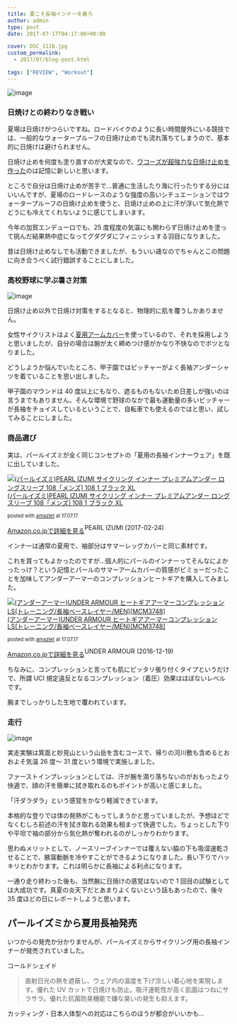 ---
title: 夏こそ長袖インナーを着ろ
author: admin
type: post
date: 2017-07-17T04:17:00+00:00

cover: DSC_1118.jpg
custom_permalink:
  - 2017/07/blog-post.html

tags: ["REVIEW", "Workout"]
---

![image](./DSC_1118.jpg)

### 日焼けとの終わりなき戦い

夏場は日焼けがつらいですね。ロードバイクのように長い時間屋外にいる競技では、一般的なウォータープルーフの日焼け止めでも流れ落ちてしまうので、基本的に日焼けは避けられません。

日焼け止めを何度も塗り直すのが大変なので、<a href="http://amzn.to/2txaJVz" target="_blank" rel="noopener">ワコーズが超強力な日焼け止めを作った</a>のは記憶に新しいと思います。

ところで自分は日焼け止めが苦手で…普通に生活したり海に行ったりする分にはいいんですが、夏場のロードレースのような強度の高いシチュエーションではウォータープルーフの日焼け止めを使うと、日焼け止めの上に汗が浮いて気化熱でどうにも冷えてくれないように感じてしまいます。

今年の加賀エンデューロでも、25 度程度の気温にも関わらず日焼け止めを塗って挑んだ結果熱中症になってグダグダにフィニッシュする羽目になりました。

昔は日焼け止めなしでも活動できましたが、もういい歳なのでちゃんとこの問題に向き合うべく試行錯誤することにしました。

### 高校野球に学ぶ暑さ対策

![image](./82cda2205c50bda27dff3e868d4a2cbc.jpg)

日焼け止め以外で日焼け対策をするとなると、物理的に肌を覆うしかありません。

女性サイクリストはよく<a href="http://amzn.to/2tx4mS1" target="_blank" rel="noopener">夏用アームカバー</a>を使っているので、それを採用しようと思いましたが、自分の場合は腕が太く締めつけ感がかなり不快なのでボツとなりました。

どうしようか悩んでいたところ、甲子園ではピッチャーがよく長袖アンダーシャツを着ていることを思い出しました。

甲子園のマウンドは 40 度以上にもなり、遮るものもないため日差しが強いのは言うまでもありません。そんな環境で野球のなかで最も運動量の多いピッチャーが長袖をチョイスしているということで、自転車でも使えるのではと思い、試してみることにしました。

### 商品選び

実は、パールイズミが全く同じコンセプトの「夏用の長袖インナーウェア」を既に出していました。

<div class="amazlet-box" style="margin-bottom: 0px;">
  <div class="amazlet-image" style="float: left; margin: 0px 12px 1px 0px;">
    <a href="http://www.amazon.co.jp/exec/obidos/ASIN/B00R5QVRPY/gensobunya-22/ref=nosim/" target="_blank" rel="noopener" name="amazletlink"><img style="border: none;" src="https://images-fe.ssl-images-amazon.com/images/I/41BBwmbjyRL._SL160_.jpg" alt="(パールイズミ)PEARL IZUMI サイクリング インナー プレミアムアンダー ロングスリーブ 108「メンズ] 108 1 ブラック XL" /></a>
  </div>

  <div class="amazlet-info" style="line-height: 120%; margin-bottom: 10px;">
    <div class="amazlet-name" style="line-height: 120%; margin-bottom: 10px;">
    <a href="http://www.amazon.co.jp/exec/obidos/ASIN/B00R5QVRPY/gensobunya-22/ref=nosim/" target="_blank" rel="noopener" name="amazletlink">(パールイズミ)PEARL IZUMI サイクリング インナー プレミアムアンダー ロングスリーブ 108「メンズ] 108 1 ブラック XL</a></p>
      <div class="amazlet-powered-date" style="font-size: 80%; line-height: 120%; margin-top: 5px;">
      posted with <a title="amazlet" href="http://www.amazlet.com/" target="_blank" rel="noopener">amazlet</a> at 17.07.17
      </div>
    </div>
  </div>
</div>

<div class="amazlet-detail">
PEARL IZUMI (2017-02-24)
  <div class="amazlet-sub-info" style="float: left;">
    <div class="amazlet-link" style="margin-top: 5px;">
    <a href="http://www.amazon.co.jp/exec/obidos/ASIN/B00R5QVRPY/gensobunya-22/ref=nosim/" target="_blank" rel="noopener" name="amazletlink">Amazon.co.jpで詳細を見る</a>
    </div>
  </div>
  <div class="amazlet-footer" style="clear: left;">
  </div>
</div>

インナーは通常の夏用で、袖部分はサマーレッグカバーと同じ素材です。

これを買ってもよかったのですが…個人的にパールのインナーってそんなによかったっけ？という記憶とパールのサマーアームカバーの質感がビミョーだったことを加味してアンダーアーマーのコンプレッションヒートギアを購入してみました。

<div class="amazlet-box" style="margin-bottom: 0px;">
  <div class="amazlet-image" style="float: left; margin: 0px 12px 1px 0px;">
    <a href="http://www.amazon.co.jp/exec/obidos/ASIN/B01BVBMYZA/gensobunya-22/ref=nosim/" target="_blank" rel="noopener" name="amazletlink"><img style="border: none;" src="https://images-fe.ssl-images-amazon.com/images/I/412f1yXT5BL._SL160_.jpg" alt="(アンダーアーマー)UNDER ARMOUR ヒートギアアーマーコンプレッションLS(トレーニング/長袖ベースレイヤー/MEN)[MCM3748]" /></a>
  </div>

  <div class="amazlet-info" style="line-height: 120%; margin-bottom: 10px;">
    <div class="amazlet-name" style="line-height: 120%; margin-bottom: 10px;">
    <a href="http://www.amazon.co.jp/exec/obidos/ASIN/B01BVBMYZA/gensobunya-22/ref=nosim/" target="_blank" rel="noopener" name="amazletlink">(アンダーアーマー)UNDER ARMOUR ヒートギアアーマーコンプレッションLS(トレーニング/長袖ベースレイヤー/MEN)[MCM3748]</a></p>
      <div class="amazlet-powered-date" style="font-size: 80%; line-height: 120%; margin-top: 5px;">
      posted with <a title="amazlet" href="http://www.amazlet.com/" target="_blank" rel="noopener">amazlet</a> at 17.07.17
      </div>
    </div>
  </div>
</div>

<div class="amazlet-detail">
UNDER ARMOUR (2016-12-19)
  <div class="amazlet-sub-info" style="float: left;">
    <div class="amazlet-link" style="margin-top: 5px;">
    <a href="http://www.amazon.co.jp/exec/obidos/ASIN/B01BVBMYZA/gensobunya-22/ref=nosim/" target="_blank" rel="noopener" name="amazletlink">Amazon.co.jpで詳細を見る</a>
    </div>
  </div>
  <div class="amazlet-footer" style="clear: left;">

  </div>
</div>

ちなみに、コンプレッションと言っても肌にピッタリ張り付くタイプというだけで、所謂 UCI 規定違反となるコンプレッション（着圧）効果はほぼないレベルです。

腕までしっかりした生地で覆われています。

### 走行

![image](./DSC_1119.jpg)

実走実験は箕面と妙見山という山岳を含むコースで、帰りの河川敷も含めるとおおよそ気温 26 度～ 31 度という環境で実施しました。

ファーストインプレッションとしては、汗が腕を滴り落ちないのがおもったより快適で、顔の汗を簡単に拭き取れるのもポイントが高いと感じました。

「汗ダラダラ」という感覚をかなり軽減できています。

本格的な登りでは体の発熱がこもってしまうかと思っていましたが、予想ほどでなくむしろ前述の汗を拭き取れる効果も相まって快適でした。ちょっとした下りや平坦で袖の部分から気化熱が奪われるのがしっかりわかります。

思わぬメリットとして、ノースリーブインナーでは覆えない脇の下も吸湿速乾させることで、腋窩動脈を冷やすことができるようになりました。長い下りでハッキリとわかります。これは明らかに長袖による利点になります。

一通り走り終わった後も、当然腕に日焼けの感覚はないので 1 回目の試験としては大成功です。真夏の炎天下だとあまりよくないという話もあったので、後々 35 度ほどの日にレポートしようと思います。

<AmazonLinkBox url="http://www.amazon.co.jp/exec/obidos/ASIN/B00BV29520/gensobunya-22/ref=nosim/" />

## パールイズミから夏用長袖発売

いつからの発売か分かりませんが、パールイズミからサイクリング用の長袖インナーが発売されていました。

コールドシェイド

> 直射日光の熱を遮蔽し、ウェア内の温度を下げ涼しい着心地を実現します。優れた UV カットで日焼けも防止。吸汗速乾性が高く肌面はつねにサラサラ。優れた抗菌防臭機能で嫌な臭いの発生も抑えます。

カッティング・日本人体型への対応はこちらのほうが都合がいいかも…

<AmazonLinkBox url="https://www.amazon.co.jp/dp/B07QCFG3BD/?tag=gensobunya-22" />
